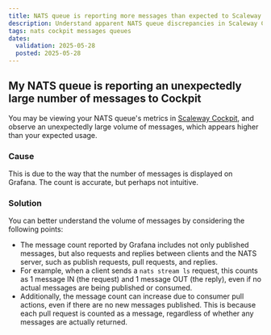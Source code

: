```yaml
---
title: NATS queue is reporting more messages than expected to Scaleway Cockpit
description: Understand apparent NATS queue discrepancies in Scaleway Cockpit with our troubleshooting guide.
tags: nats cockpit messages queues
dates:
  validation: 2025-05-28
  posted: 2025-05-28
---
```


## My NATS queue is reporting an unexpectedly large number of messages to Cockpit

You may be viewing your NATS queue's metrics in [Scaleway Cockpit](/nats/how-to/monitor-nats-cockpit/), and observe an unexpectedly large volume of messages, which appears higher than your expected usage.

### Cause

This is due to the way that the number of messages is displayed on Grafana. The count is accurate, but perhaps not intuitive.

### Solution

You can better understand the volume of messages by considering the following points:

- The message count reported by Grafana includes not only published messages, but also requests and replies between clients and the NATS server, such as publish requests, pull requests, and replies.
- For example, when a client sends a `nats stream ls` request, this counts as 1 message IN (the request) and 1 message OUT (the reply), even if no actual messages are being published or consumed.
- Additionally, the message count can increase due to consumer pull actions, even if there are no new messages published. This is because each pull request is counted as a message, regardless of whether any messages are actually returned. 